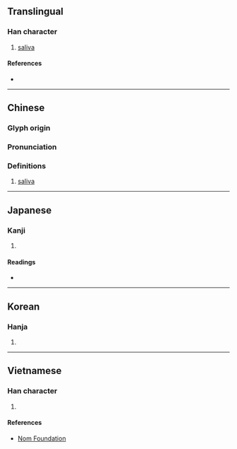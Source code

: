 {{character info/new}}
==Translingual==

===Han character===
{{Han char|rn=85|rad=水|as=06|sn=9|four=32141|canj=ENKM,ENKV|ids=⿰氵延}}

# [[saliva]]

====References====
* {{Han ref|kx=0626.210|dkj=17536|dj=1029.020|hdz=31610.010|uh=6D8E|ud=28046|bh=B243|bd=45635}}

----

==Chinese==
{{zh-forms}}

===Glyph origin===
{{Han etym}}

===Pronunciation===
{{zh-pron
|m=xián
|c=jin4
|mn=siân/twv:iân
|mc=y
|oc=y
|cat=n
}}

===Definitions===
{{zh-hanzi}}

# [[saliva]]

----

==Japanese==

===Kanji===
{{ja-kanji|grade=|rs=水07}}

# {{defn|lang=ja|sort=水07}}

====Readings====
* {{ja-readings|on=[[せん]] (sen), [[えん]] (en)|kun=[[よだれ]] (yodare)}}

----

==Korean==

===Hanja===
{{ko-hanja|hangeul=연|eumhun=|rv=yeon|mr=yŏn|y=yen}}

# {{defn|lang=ko|sort=水07}}

----

==Vietnamese==

===Han character===
{{vi-readings|rs=水07| hanviet = diên}}

# {{defn|lang=vi|sort=水07}}

====References====
* [http://nomfoundation.org/common/nom_details.php?codepoint=6d8e Nom Foundation]